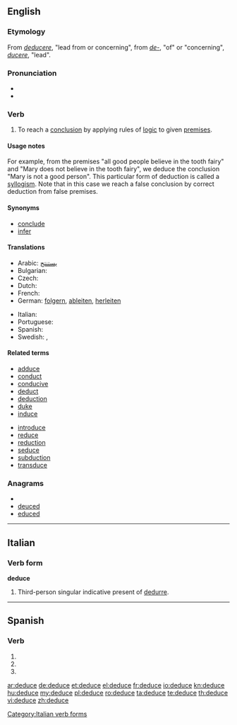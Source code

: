 ==English==

===Etymology===
From {{etyl|la}} ''[[deducere]]'', "lead from or concerning", from ''[[de-]]'', "of" or "concerning", ''[[ducere]]'', "lead".

===Pronunciation===
* {{audio|en-us-deduce.ogg|Audio (US)}}
* {{rhymes|uːs}}

===Verb===
{{en-verb|deduces|deducing|deduced|deduced}}

# {{context|intransitive|followed by '''that'''}} To reach a [[conclusion]] by applying rules of [[logic]] to given [[premises]].

====Usage notes====
For example, from the premises "all good people believe in the tooth fairy" and "Mary does not believe in the tooth fairy", we deduce the conclusion "Mary is not a good person". This particular form of deduction is called a [[syllogism]].
Note that in this case we reach a false conclusion by correct deduction from false premises.

====Synonyms====
* [[conclude]]
* [[infer]]

====Translations====
{{trans-top|to deduce}}
* Arabic: [[يستنتج]]
* Bulgarian: {{t|bg|заключавам}}
* Czech: {{t-|cs|vyvodit}}
* Dutch: {{t|nl|Afleiden}}
* French: {{t+|fr|déduire}}
* German: [[folgern]], [[ableiten]], [[herleiten]]
{{trans-mid}}
* Italian: {{t+|it|dedurre}}
* Portuguese: {{t+|pt|deduzir}}
* Spanish: {{t+|es|deducir}}
* Swedish: {{t-|sv|deducera}}, {{t+|sv|härleda}}
{{trans-bottom}}

====Related terms====
{{rel-top|terms related to "deduce"}}
* [[adduce]]
* [[conduct]]
* [[conducive]]
* [[deduct]]
* [[deduction]]
* [[duke]]
* [[induce]]
{{rel-mid}}
* [[introduce]]
* [[reduce]]
* [[reduction]]
* [[seduce]]
* [[subduction]]
* [[transduce]]
{{rel-bottom}}

===Anagrams===
* {{alphagram|cddeeu}}
* [[deuced#English|deuced]]
* [[educed#English|educed]]


----

==Italian==

===Verb form===
'''deduce'''

# Third-person singular indicative present of [[dedurre]].

[[Category:Italian verb forms]]

----

==Spanish==

===Verb===
{{es-verb-form|deducir}}

# {{es-verb form of|ending=ir|mood=imperative|sense=affirmative|pers=2|formal=no|number=singular|[[deducir]]}}
# {{es-verb form of|ending=ir|mood=indicative|tense=present|pers=2|formal=yes|number=singular|[[deducir]]}}
# {{es-verb form of|ending=ir|mood=indicative|tense=present|pers=3|number=singular|[[deducir]]}}

[[ar:deduce]]
[[de:deduce]]
[[et:deduce]]
[[el:deduce]]
[[fr:deduce]]
[[io:deduce]]
[[kn:deduce]]
[[hu:deduce]]
[[my:deduce]]
[[pl:deduce]]
[[ro:deduce]]
[[ta:deduce]]
[[te:deduce]]
[[th:deduce]]
[[vi:deduce]]
[[zh:deduce]]